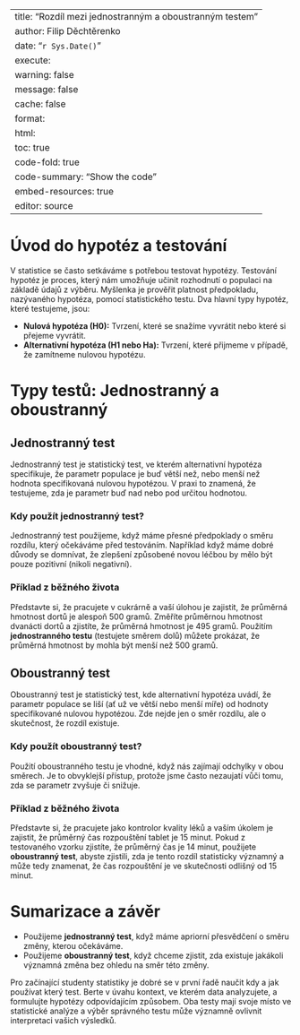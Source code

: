 
---
title: "Rozdíl mezi jednostranným a oboustranným testem"
author: Filip Děchtěrenko
date: "`r Sys.Date()`"
execute:
  warning: false
  message: false
  cache: false
format:
  html:
    toc: true
    code-fold: true
    code-summary: "Show the code"
    embed-resources: true
editor: source
---

# Úvod do hypotéz a testování

V statistice se často setkáváme s potřebou testovat hypotézy. Testování hypotéz je proces, který nám umožňuje učinit rozhodnutí o populaci na základě údajů z výběru. Myšlenka je prověřit platnost předpokladu, nazývaného hypotéza, pomocí statistického testu. Dva hlavní typy hypotéz, které testujeme, jsou:

- **Nulová hypotéza (H0):** Tvrzení, které se snažíme vyvrátit nebo které si přejeme vyvrátit.
- **Alternativní hypotéza (H1 nebo Ha):** Tvrzení, které přijmeme v případě, že zamítneme nulovou hypotézu.

# Typy testů: Jednostranný a oboustranný

## Jednostranný test

Jednostranný test je statistický test, ve kterém alternativní hypotéza specifikuje, že parametr populace je buď větší než, nebo menší než hodnota specifikovaná nulovou hypotézou. V praxi to znamená, že testujeme, zda je parametr buď nad nebo pod určitou hodnotou.

### Kdy použít jednostranný test?

Jednostranný test použijeme, když máme přesné předpoklady o směru rozdílu, který očekáváme před testováním. Například když máme dobré důvody se domnívat, že zlepšení způsobené novou léčbou by mělo být pouze pozitivní (nikoli negativní).

### Příklad z běžného života

Představte si, že pracujete v cukrárně a vaší úlohou je zajistit, že průměrná hmotnost dortů je alespoň 500 gramů. Změříte průměrnou hmotnost dvanácti dortů a zjistíte, že průměrná hmotnost je 495 gramů. Použitím **jednostranného testu** (testujete směrem dolů) můžete prokázat, že průměrná hmotnost by mohla být menší než 500 gramů.

## Oboustranný test

Oboustranný test je statistický test, kde alternativní hypotéza uvádí, že parametr populace se liší (ať už ve větší nebo menší míře) od hodnoty specifikované nulovou hypotézou. Zde nejde jen o směr rozdílu, ale o skutečnost, že rozdíl existuje.

### Kdy použít oboustranný test?

Použití oboustranného testu je vhodné, když nás zajímají odchylky v obou směrech. Je to obvyklejší přístup, protože jsme často nezaujatí vůči tomu, zda se parametr zvyšuje či snižuje.

### Příklad z běžného života

Představte si, že pracujete jako kontrolor kvality léků a vaším úkolem je zajistit, že průměrný čas rozpouštění tablet je 15 minut. Pokud z testovaného vzorku zjistíte, že průměrný čas je 14 minut, použijete **oboustranný test**, abyste zjistili, zda je tento rozdíl statisticky významný a může tedy znamenat, že čas rozpouštění je ve skutečnosti odlišný od 15 minut.

# Sumarizace a závěr

- Použijeme **jednostranný test**, když máme apriorní přesvědčení o směru změny, kterou očekáváme.
- Použijeme **oboustranný test**, když chceme zjistit, zda existuje jakákoli významná změna bez ohledu na směr této změny.

Pro začínající studenty statistiky je dobré se v první řadě naučit kdy a jak používat který test. Berte v úvahu kontext, ve kterém data analyzujete, a formulujte hypotézy odpovídajícím způsobem. Oba testy mají svoje místo ve statistické analýze a výběr správného testu může významně ovlivnit interpretaci vašich výsledků.

